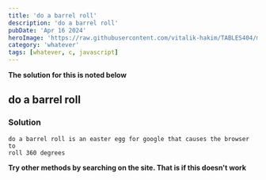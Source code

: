 ```yaml
---
title: 'do a barrel roll'
description: 'do a barrel roll'
pubDate: 'Apr 16 2024'
heroImage: 'https://raw.githubusercontent.com/vitalik-hakim/TABLES404/main/error_b/misc.png'
category: 'whatever'
tags: [whatever, c, javascript]
---
```


**The solution for this is noted below**

## do a barrel roll

### Solution

```whatever
do a barrel roll is an easter egg for google that causes the browser to
roll 360 degrees
```

**Try other methods by searching on the site. That is if this doesn't work**
